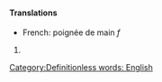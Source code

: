 ====Translations====
*French: poignée de main ''f''
#{{stub}} [[Category:Definitionless words: English]]